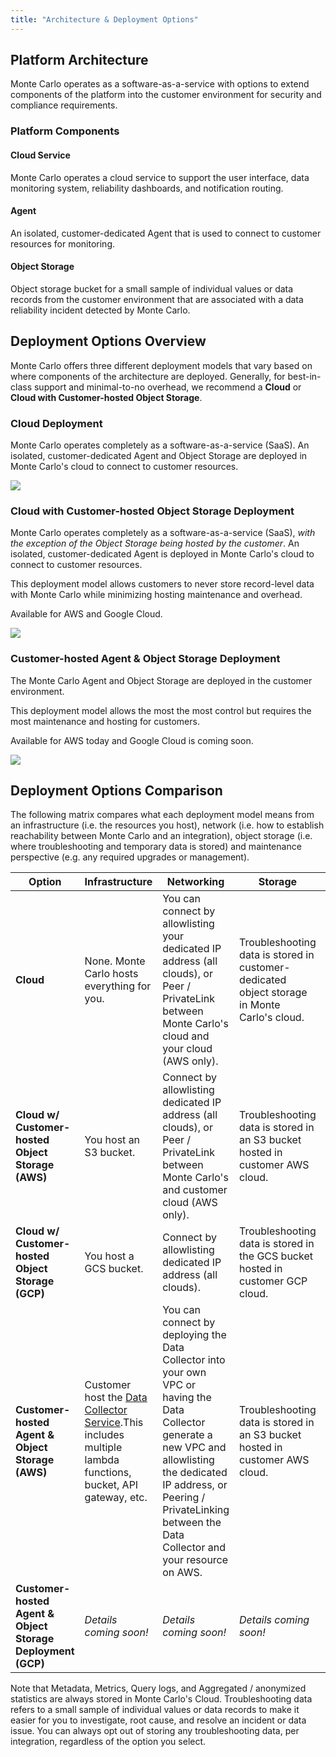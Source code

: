 ```yaml
---
title: "Architecture & Deployment Options"
---
```


## Platform Architecture

Monte Carlo operates as a software-as-a-service with options to extend components of the platform into the customer environment for security and compliance requirements.

### Platform Components

#### Cloud Service

Monte Carlo operates a cloud service to support the user interface, data monitoring system, reliability dashboards, and notification routing.

#### Agent

An isolated, customer-dedicated Agent that is used to connect to customer resources for monitoring.

#### Object Storage

Object storage bucket for a small sample of individual values or data records from the customer environment that are associated with a data reliability incident detected by Monte Carlo.

## Deployment Options Overview

Monte Carlo offers three different deployment models that vary based on where components of the architecture are deployed. Generally, for best-in-class support and minimal-to-no overhead, we recommend a **Cloud** or **Cloud with Customer-hosted Object Storage**.

### Cloud Deployment

Monte Carlo operates completely as a software-as-a-service (SaaS). An isolated, customer-dedicated Agent and Object Storage are deployed in Monte Carlo's cloud to connect to customer resources. 

![](/images/e64f320-1.svg)

### Cloud with Customer-hosted Object Storage Deployment

Monte Carlo operates completely as a software-as-a-service (SaaS), _with the exception of the Object Storage being hosted by the customer_. An isolated, customer-dedicated Agent is deployed in Monte Carlo's cloud to connect to customer resources. 

This deployment model allows customers to never store record-level data with Monte Carlo while minimizing hosting maintenance and overhead.

Available for AWS and Google Cloud.

![](/images/86cc8b6-2.svg)

### Customer-hosted Agent & Object Storage Deployment

The Monte Carlo Agent and Object Storage are deployed in the customer environment. 

This deployment model allows the most the most control but requires the most maintenance and hosting for customers.

Available for AWS today and Google Cloud is coming soon.

![](/images/61053a8-3.svg)

## Deployment Options Comparison

The following matrix compares what each deployment model means from an infrastructure (i.e. the resources you host), network (i.e. how to establish reachability between Monte Carlo and an integration), object storage (i.e. where troubleshooting and temporary data is stored) and maintenance perspective (e.g. any required upgrades or management).

| Option                                                      | Infrastructure                                                                                                                                                         | Networking                                                                                                                                                                                                                                    | Storage                                                                                     | Maintenance                                                                         |
| ----------------------------------------------------------- | ---------------------------------------------------------------------------------------------------------------------------------------------------------------------- | --------------------------------------------------------------------------------------------------------------------------------------------------------------------------------------------------------------------------------------------- | ------------------------------------------------------------------------------------------- | ----------------------------------------------------------------------------------- |
| **Cloud**                                                   | None. Monte Carlo hosts everything for you.                                                                                                                            | You can connect by allowlisting your dedicated IP address (all clouds), or Peer / PrivateLink between Monte Carlo's cloud and your cloud (AWS only).                                                                                          | Troubleshooting data is stored in customer-dedicated object storage in Monte Carlo's cloud. | None required.                                                                      |
| **Cloud w/ Customer-hosted Object Storage (AWS)**           | You host an S3 bucket.                                                                                                                                                 | Connect by allowlisting dedicated IP address (all clouds), or Peer / PrivateLink between Monte Carlo's and customer cloud (AWS only).                                                                                                         | Troubleshooting data is stored in an S3 bucket hosted in customer AWS cloud.                | None required.                                                                      |
| **Cloud w/ Customer-hosted Object Storage (GCP)**           | You host a GCS bucket.                                                                                                                                                 | Connect by allowlisting dedicated IP address (all clouds).                                                                                                                                                                                    | Troubleshooting data is stored in the GCS bucket hosted in customer GCP cloud.              | None required.                                                                      |
| **Customer-hosted Agent & Object Storage (AWS)**            | Customer host the [ Data Collector Service](/docs/hybrid-solution#components-of-the-data-collector).This includes multiple lambda functions, bucket, API gateway, etc. | You can connect by deploying the Data Collector into your own VPC or having the Data Collector generate a new VPC and allowlisting the dedicated IP address, or Peering / PrivateLinking between the Data Collector and your resource on AWS. | Troubleshooting data is stored in an S3 bucket hosted in customer AWS cloud.                | Upgrades and monitoring are required. Supportability and debugging is also limited. |
| **Customer-hosted Agent & Object Storage Deployment (GCP)** | _Details coming soon!_                                                                                                                                                 | _Details coming soon!_                                                                                                                                                                                                                        | _Details coming soon!_                                                                      | _Details coming soon!_                                                              |

Note that Metadata, Metrics, Query logs, and Aggregated / anonymized statistics are always stored in Monte Carlo's Cloud. Troubleshooting data refers to a small sample of individual values or data records to make it easier for you to investigate, root cause, and resolve an incident or data issue. You can always opt out of storing any troubleshooting data, per integration, regardless of the option you select.